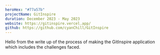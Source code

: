```yaml
---
heroHex: "#77a57b"
projectName: GitInspire
duration: December 2023 - May 2023
website: https://gitinspire.vercel.app/
github: https://github.com/cyanChill/GitInspire
---
```


Hello from the write up of the process of making the GitInspire application which includes the challenges faced.
